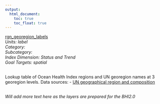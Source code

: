```yaml
---
output:
  html_document:
    toc: true
    toc_float: true
---
```


[rgn_georegion_labels](https://github.com/OHI-Science/bhi/blob/master/baltic/layers/rgn_georegion_labels_gl2014.csv)\
*Units: label*\
*Category:*\
*Subcategory:*\
*Index Dimension: Status and Trend*\
*Goal Targets: spatial*\
<br>

Lookup table of Ocean Health Index regions and UN georegion names at 3 georegion levels.
Data sources:
- [UN geographical region and composition](http://unstats.un.org/unsd/methods/m49/m49regin.htm)

\
*Will add more text here as the layers are prepared for the BHI2.0*



<br>

